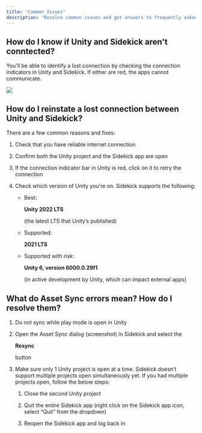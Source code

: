 ```yaml
---
title: "Common Issues"
description: "Resolve common issues and get answers to frequently asked questions."
---
```


## How do I know if  Unity and Sidekick aren't conntected?

You'll be able to identify a lost connection by checking the connection indicators in Unity and Sidekick. If either are red, the apps cannot communicate.&#x20;

![](/images/unity-bezi-connection.png)

## How do I reinstate a lost connection between Unity and Sidekick?

There are a few common reasons and fixes:&#x20;

1. Check that you have reliable internet connection

2. Confirm both the Unity project and the Sidekick app are open

3. If the connection indicator bar in Unity is red, click on it to retry the connection

4. Check which version of Unity you're on. Sidekick supports the following:

   * Best: 

     **Unity 2022 LTS**

      (the latest LTS that Unity’s published)

   * Supported: 

     **2021 LTS**

   * Supported with risk: 

     **Unity 6, version 6000.0.29f1**

      (in active development by Unity, which can impact external apps)

## What do Asset Sync errors mean? How do I resolve them?

1. Do not sync while play mode is open in Unity

2. Open the Asset Sync dialog (screenshot) in Sidekick and select the

   **Resync**

   button

3. Make sure only 1 Unity project is open at a time. Sidekick doesn’t support multiple projects open simultaneously yet. If you had multiple projects open, follow the below steps:

   1. Close the second Unity project

   2. Quit the entire Sidekick app (right click on the Sidekick app icon, select “Quit” from the dropdown)

   3. Reopen the Sidekick app and log back in
